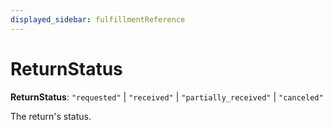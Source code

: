 ```yaml
---
displayed_sidebar: fulfillmentReference
---
```



# ReturnStatus

 **ReturnStatus**: `"requested"` \| `"received"` \| `"partially_received"` \| `"canceled"`

The return's status.
